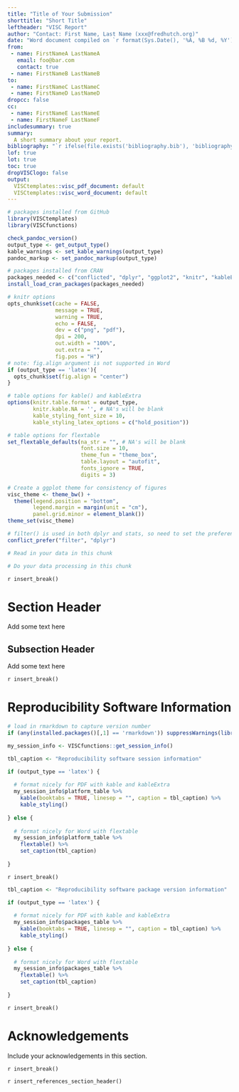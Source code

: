 ```yaml
---
title: "Title of Your Submission"
shorttitle: "Short Title"
leftheader: "VISC Report"
author: "Contact: First Name, Last Name (xxx@fredhutch.org)"
date: "Word document compiled on `r format(Sys.Date(), '%A, %B %d, %Y')`"
from:
 - name: FirstNameA LastNameA
   email: foo@bar.com
   contact: true
 - name: FirstNameB LastNameB
to:
 - name: FirstNameC LastNameC
 - name: FirstNameD LastNameD
dropcc: false
cc:
 - name: FirstNameE LastNameE
 - name: FirstNameF LastNameF
includesummary: true
summary: 
  A short summary about your report. 
bibliography: "`r ifelse(file.exists('bibliography.bib'), 'bibliography.bib', rprojroot::find_rstudio_root_file('docs', 'bibliography.bib'))`"
lof: true
lot: true
toc: true
dropVISClogo: false
output: 
  VISCtemplates::visc_pdf_document: default
  VISCtemplates::visc_word_document: default
---
```


<!---
This section is required according to WI-0010.
Program Name:
Creation Date:
Full name of author:
Project or Protocol:
Purpose or description of program:
Location of program:
Location of input data:
--->

```r

# packages installed from GitHub
library(VISCtemplates)
library(VISCfunctions)

check_pandoc_version()
output_type <- get_output_type()
kable_warnings <- set_kable_warnings(output_type)
pandoc_markup <- set_pandoc_markup(output_type)

# packages installed from CRAN
packages_needed <- c("conflicted", "dplyr", "ggplot2", "knitr", "kableExtra", "flextable", "rprojroot")
install_load_cran_packages(packages_needed)

# knitr options
opts_chunk$set(cache = FALSE,
               message = TRUE,
               warning = TRUE,
               echo = FALSE, 
               dev = c("png", "pdf"),
               dpi = 200,
               out.width = "100%", 
               out.extra = "",
               fig.pos = "H")
# note: fig.align argument is not supported in Word
if (output_type == 'latex'){
  opts_chunk$set(fig.align = "center")
}

# table options for kable() and kableExtra
options(knitr.table.format = output_type,
        knitr.kable.NA = '', # NA's will be blank
        kable_styling_font_size = 10,
        kable_styling_latex_options = c("hold_position"))

# table options for flextable
set_flextable_defaults(na_str = "", # NA's will be blank
                       font.size = 10,
                       theme_fun = "theme_box",
                       table.layout = "autofit",
                       fonts_ignore = TRUE,
                       digits = 3)

# Create a ggplot theme for consistency of figures
visc_theme <- theme_bw() + 
  theme(legend.position = "bottom", 
        legend.margin = margin(unit = "cm"),
        panel.grid.minor = element_blank())
theme_set(visc_theme)
```

```r

# filter() is used in both dplyr and stats, so need to set the preference to dplyr
conflict_prefer("filter", "dplyr")
```

```r

# Read in your data in this chunk

```

```r

# Do your data processing in this chunk

```

`r insert_break()`

# Section Header

Add some text here

## Subsection Header

Add some text here

`r insert_break()`

# Reproducibility Software Information

```r

# load in rmarkdown to capture version number
if (any(installed.packages()[,1] == 'rmarkdown')) suppressWarnings(library(rmarkdown))

my_session_info <- VISCfunctions::get_session_info()

tbl_caption <- "Reproducibility software session information"

if (output_type == 'latex') {
  
  # format nicely for PDF with kable and kableExtra
  my_session_info$platform_table %>%
    kable(booktabs = TRUE, linesep = "", caption = tbl_caption) %>% 
    kable_styling()
  
} else {
  
  # format nicely for Word with flextable
  my_session_info$platform_table %>%
    flextable() %>%
    set_caption(tbl_caption)
  
}
```

`r insert_break()`

```r

tbl_caption <- "Reproducibility software package version information"

if (output_type == 'latex') {
  
  # format nicely for PDF with kable and kableExtra
  my_session_info$packages_table %>%
    kable(booktabs = TRUE, linesep = "", caption = tbl_caption) %>% 
    kable_styling()
  
} else {
  
  # format nicely for Word with flextable
  my_session_info$packages_table %>%
    flextable() %>%
    set_caption(tbl_caption)
  
}
```

`r insert_break()`

# Acknowledgements

Include your acknowledgements in this section.

`r insert_break()`

`r insert_references_section_header()`
